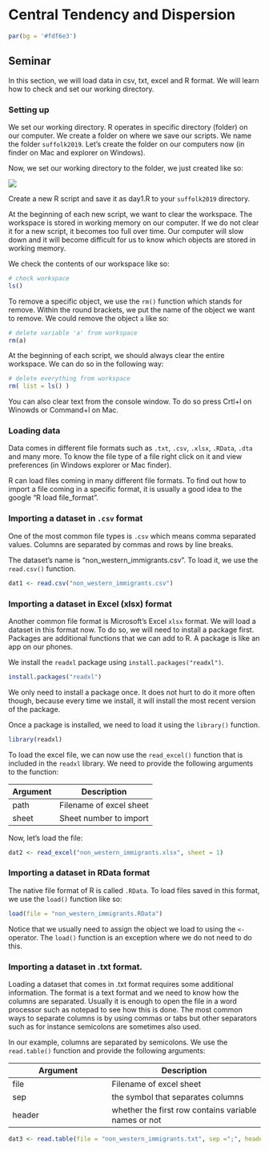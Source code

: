 # Central Tendency and Dispersion

```r
par(bg = '#fdf6e3')
```

## Seminar

In this section, we will load data in csv, txt, excel and R format. We will learn how to check and set our working directory.

### Setting up

We set our working directory. R operates in specific directory (folder) on our computer. We create a folder on where we save our scripts. We name the folder `suffolk2019`. Let's create the folder on our computers now (in finder on Mac and explorer on Windows).

Now, we set our working directory to the folder, we just created like so:

![](./img/setwdir.png)

Create a new R script and save it as day1.R to your `suffolk2019` directory. 

At the beginning of each new script, we want to clear the workspace. The workspace is stored in working memory on our computer. If we do not clear it for a new script, it becomes too full over time. Our computer will slow down and it will become difficult for us to know which objects are stored in working memory.

We check the contents of our workspace like so:

```r
# check workspace
ls()
```

To remove a specific object, we use the `rm()` function which stands for remove. Within the round brackets, we put the name of the object we want to remove. We could remove the object `a` like so:

```r
# delete variable 'a' from workspace
rm(a)
```

At the beginning of each script, we should always clear the entire workspace. We can do so in the following way:

```r
# delete everything from workspace
rm( list = ls() )
```

You can also clear text from the console window. To do so press Crtl+l on Winowds or Command+l on Mac.


### Loading data

Data comes in different file formats such as `.txt`, `.csv`, `.xlsx`, `.RData`, `.dta` and many more. To know the file type of a file right click on it and view preferences (in Windows explorer or Mac finder).

R can load files coming in many different file formats. To find out how to import a file coming in a specific format, it is usually a good idea to the google "R load file_format".

### Importing a dataset in `.csv` format

One of the most common file types is `.csv` which means comma separated values. Columns are separated by commas and rows by line breaks. 

The dataset's name is "non_western_immigrants.csv". To load it, we use the `read.csv()` function.

```r
dat1 <- read.csv("non_western_immigrants.csv")
```

### Importing a dataset in Excel (xlsx) format

Another common file format is Microsoft's Excel `xlsx` format. We will load a dataset in this format now. To do so, we will need to install a package first. Packages are additional functions that we can add to R. A package is like an app on our phones. 

We install the `readxl` package using `install.packages("readxl")`. 

```r
install.packages("readxl")
```

We only need to install a package once. It does not hurt to do it more often though, because every time we install, it will install the most recent version of the package.

Once a package is installed, we need to load it using the `library()` function. 

```r
library(readxl)
```

To load the excel file, we can now use the `read_excel()` function that is included in the `readxl` library. We need to provide the following arguments to the function:

|Argument         |Description               |
|-----------------|--------------------------|
|path             |Filename of excel sheet   |
|sheet            |Sheet number to import    |

Now, let's load the file:

```r
dat2 <- read_excel("non_western_immigrants.xlsx", sheet = 1)
```

### Importing a dataset in RData format

The native file format of R is called `.RData`. To load files saved in this format, we use the `load()` function like so:

```r
load(file = "non_western_immigrants.RData")
```

Notice that we usually need to assign the object we load to using the `<-` operator. The `load()` function is an exception where we do not need to do this.


### Importing a dataset in .txt format.

Loading a dataset that comes in .txt format requires some additional information. The format is a text format and we need to know how the columns are separated. Usually it is enough to open the file in a word processor such as notepad to see how this is done. The most common ways to separate columns is by using commas or tabs but other separators such as for instance semicolons are sometimes also used.

In our example, columns are separated by semicolons. We use the `read.table()` function and provide the following arguments:

|Argument         |Description               |
|-----------------|--------------------------|
|file             |Filename of excel sheet   |
|sep              |the symbol that separates columns    |
|header           |whether the first row contains variable names or not    |


```r
dat3 <- read.table(file = "non_western_immigrants.txt", sep =";", header = TRUE)
```

